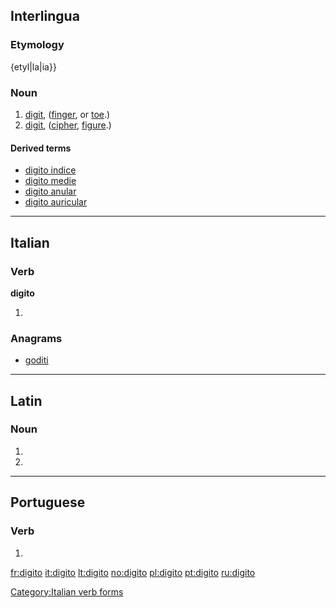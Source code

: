 {{also|digitò}}
==Interlingua==

===Etymology===
{etyl|la|ia}} {{term|digitus|lang=la}}

===Noun===
{{ia-noun}}

# [[digit]], ([[finger]], or [[toe]].)
# [[digit]], ([[cipher]], [[figure]].)

====Derived terms====
* [[digito indice]]
* [[digito medie]]
* [[digito anular]]
* [[digito auricular]]

----

==Italian==

===Verb===
'''digito'''

# {{conjugation of|digitare||1|s|pres|ind|lang=it}}

===Anagrams===
* [[goditi#Italian|goditi]]

[[Category:Italian verb forms]]

----

==Latin==

===Noun===
{{la-noun-form|digitō|g=m}}

# {{inflection of|digitus||dat|s|lang=la}}
# {{inflection of|digitus||abl|s|lang=la}}

----

==Portuguese==

===Verb===
{{pt-verb form}}

# {{pt-verb form of|digitar|ar|indicative|present|singular|first}}

[[fr:digito]]
[[it:digito]]
[[lt:digito]]
[[no:digito]]
[[pl:digito]]
[[pt:digito]]
[[ru:digito]]